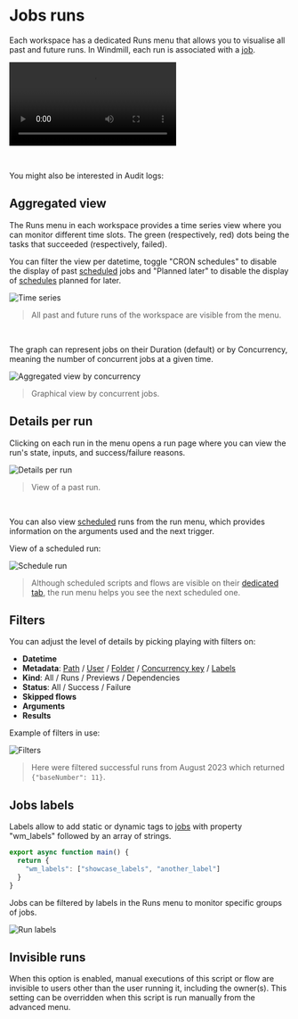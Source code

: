 
# Jobs runs

Each workspace has a dedicated Runs menu that allows you to visualise all past and future runs. In Windmill, each run is associated with a [job](../20_jobs/index.mdx).

<video
	className="border-2 rounded-lg object-cover w-full h-full dark:border-gray-800"
	autoPlay
	loop
	controls
	id="main-video"
	src="/videos/runs-menu.mp4"
/>

<br />

You might also be interested in Audit logs:

<div className="grid grid-cols-2 gap-6 mb-4">
	<DocCard
		title="Audit logs"
		description="Audit logs are another feature, available in the Cloud & Enterprise Self-Hosted only. They capture and record every operation and action with side-effects."
		href="/docs/core_concepts/audit_logs"
	/>
</div>

## Aggregated view

The Runs menu in each workspace provides a time series view where you can monitor different time slots.
The green (respectively, red) dots being the tasks that succeeded (respectively, failed).

You can filter the view per datetime, toggle "CRON schedules" to disable the display of past [scheduled](../1_scheduling/index.mdx) jobs and "Planned later" to disable the display of [schedules](../1_scheduling/index.mdx) planned for later.

![Time series](./1-runs-menu.png 'Time series')

> All past and future runs of the workspace are visible from the menu.

<br/>

The graph can represent jobs on their Duration (default) or by Concurrency, meaning the number of concurrent jobs at a given time.

![Aggregated view by concurrency](aggregated_concurrency.png "Aggregated view by concurrency")

> Graphical view by concurrent jobs.

## Details per run

Clicking on each run in the menu opens a run page where you can view the run's state, inputs, and success/failure reasons.

![Details per run](./2-detail-per-run.png 'Details per run')

> View of a past run.

<br />

You can also view [scheduled](../1_scheduling/index.mdx) runs from the run menu, which provides information on the arguments used and the next trigger.

View of a scheduled run:

![Schedule run](./3-scheduled-run.png.webp)

> Although scheduled scripts and flows are visible on their [dedicated tab](../1_scheduling/index.mdx), the run menu helps you see the next scheduled one.

## Filters

You can adjust the level of details by picking playing with filters on:

- **Datetime**
- **Metadata**: [Path](../16_roles_and_permissions/index.mdx#path) / [User](../16_roles_and_permissions/index.mdx#users) / [Folder](../8_groups_and_folders/index.mdx) / [Concurrency key](../21_concurrency_limits/index.md#custom-concurrency-key) / [Labels](#jobs-labels)
- **Kind**: All / Runs / Previews / Dependencies
- **Status**: All / Success / Failure
- **Skipped flows**
- **Arguments**
- **Results**

Example of filters in use:

![Filters](./4-filters.png 'Filters')

> Here were filtered successful runs from August 2023 which returned `{"baseNumber": 11}`.

## Jobs labels

Labels allow to add static or dynamic tags to [jobs](../20_jobs/index.mdx) with property "wm_labels" followed by an array of strings.

```js
export async function main() {
  return {
    "wm_labels": ["showcase_labels", "another_label"]
  }
}
```

Jobs can be filtered by labels in the Runs menu to monitor specific groups of jobs.

![Run labels](./runs_labels.png 'Run labels')

## Invisible runs

When this option is enabled, manual executions of this script or flow are invisible to users other than the user running it, including the owner(s). This setting can be overridden when this script is run manually from the advanced menu.